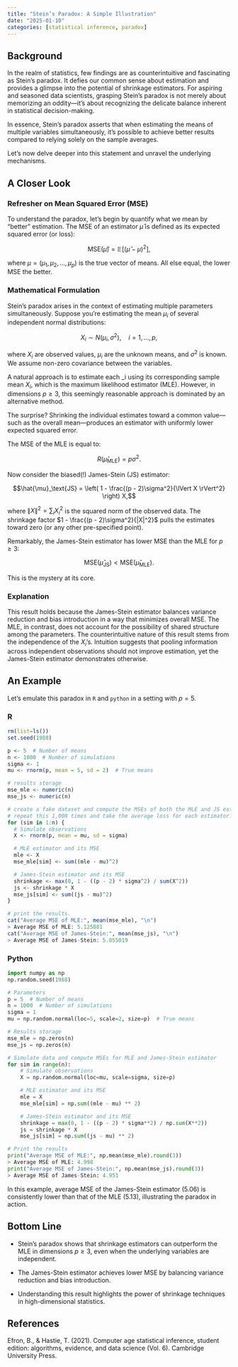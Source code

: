 ```yaml
---
title: "Stein’s Paradox: A Simple Illustration"
date: "2025-01-10"
categories: [statistical inference, paradox]
---
```


## Background

In the realm of statistics, few findings are as counterintuitive and fascinating as Stein’s paradox. It defies our common sense about estimation and provides a glimpse into the potential of shrinkage estimators. For aspiring and seasoned data scientists, grasping Stein’s paradox is not merely about memorizing an oddity—it’s about recognizing the delicate balance inherent in statistical decision-making.

In essence, Stein’s paradox asserts that when estimating the means of multiple variables simultaneously, it’s possible to achieve better results compared to relying solely on the sample averages.

Let’s now delve deeper into this statement and unravel the underlying mechanisms.

## A Closer Look

### Refresher on Mean Squared Error (MSE)

To understand the paradox, let’s begin by quantify what we mean by “better” estimation. The MSE of an estimator $\hat{\mu}$ is defined as its expected squared error (or loss):

  $$\text{MSE}(\hat{\mu}) = \mathbb{E}\left[ ( \hat{\mu} - \mu )^2 \right],$$

where $\mu = (\mu_1, \mu_2, \dots, \mu_p)$ is the true vector of means. All else equal, the lower MSE the better.

### Mathematical Formulation

Stein’s paradox arises in the context of estimating multiple parameters simultaneously. Suppose you’re estimating the mean $\mu_i$ of several independent normal distributions:

$$X_i \sim N(\mu_i, \sigma^2), \quad i = 1, \dots, p,$$

where $X_i$ are observed values, $\mu_i$ are the unknown means, and $\sigma^2$ is known. We assume non-zero covariance between the variables.

A natural approach is to estimate each \mu_i using its corresponding sample mean $X_i$, which is the maximum likelihood estimator (MLE). However, in dimensions $p \geq 3$, this seemingly reasonable approach is dominated by an alternative method.

The surprise? Shrinking the individual estimates toward a common value—such as the overall mean—produces an estimator with uniformly lower expected squared error.

The MSE of the MLE is equal to:

$$R(\hat{\mu}_\text{MLE}) = p\sigma^2.$$

Now consider the biased(!) James-Stein (JS) estimator:

$$\hat{\mu}_\text{JS} = \left( 1 - \frac{(p - 2)\sigma^2}{\lVert X \rVert^2} \right) X,$$

where $\lVert X \rVert^2 = \sum_i X_i^2$ is the squared norm of the observed data. The shrinkage factor $1 - \frac{(p - 2)\sigma^2}{|X|^2}$ pulls the estimates toward zero (or any other pre-specified point).

Remarkably, the James-Stein estimator has lower MSE than the MLE for $p \geq 3$:

$$\text{MSE}(\hat{\mu}_{\text{JS}}) < \text{MSE}(\hat{\mu}_{\text{MLE}}).$$

This is the mystery at its core.

### Explanation

This result holds because the James-Stein estimator balances variance reduction and bias introduction in a way that minimizes overall MSE. The MLE, in contrast, does not account for the possibility of shared structure among the parameters. The counterintuitive nature of this result stems from the independence of the $X_i$‘s. Intuition suggests that pooling information across independent observations should not improve estimation, yet the James-Stein estimator demonstrates otherwise.

## An Example

Let’s emulate this paradox in `R` and `python` in a setting with $p=5$.

:::: {.panel-tabset}

### R

```r
rm(list=ls())
set.seed(1988)

p <- 5  # Number of means
n <- 1000  # Number of simulations
sigma <- 1
mu <- rnorm(p, mean = 5, sd = 2)  # True means

# results storage
mse_mle <- numeric(n)  
mse_js <- numeric(n)

# create a fake dataset and compute the MSEs of both the MLE and JS estimator. 
# repeat this 1,000 times and take the average loss for each estimator.
for (sim in 1:n) {
  # Simulate observations
  X <- rnorm(p, mean = mu, sd = sigma)

  # MLE estimator and its MSE
  mle <- X
  mse_mle[sim] <- sum((mle - mu)^2)

  # James-Stein estimator and its MSE
  shrinkage <- max(0, 1 - ((p - 2) * sigma^2) / sum(X^2))
  js <- shrinkage * X
  mse_js[sim] <- sum((js - mu)^2)
}

# print the results.
cat("Average MSE of MLE:", mean(mse_mle), "\n")
> Average MSE of MLE: 5.125081 
cat("Average MSE of James-Stein:", mean(mse_js), "\n")
> Average MSE of James-Stein: 5.055019 
```

### Python

```python
import numpy as np
np.random.seed(1988)

# Parameters
p = 5  # Number of means
n = 1000  # Number of simulations
sigma = 1
mu = np.random.normal(loc=5, scale=2, size=p)  # True means

# Results storage
mse_mle = np.zeros(n)
mse_js = np.zeros(n)

# Simulate data and compute MSEs for MLE and James-Stein estimator
for sim in range(n):
    # Simulate observations
    X = np.random.normal(loc=mu, scale=sigma, size=p)

    # MLE estimator and its MSE
    mle = X
    mse_mle[sim] = np.sum((mle - mu) ** 2)

    # James-Stein estimator and its MSE
    shrinkage = max(0, 1 - ((p - 2) * sigma**2) / np.sum(X**2))
    js = shrinkage * X
    mse_js[sim] = np.sum((js - mu) ** 2)

# Print the results
print("Average MSE of MLE:", np.mean(mse_mle).round(3))
> Average MSE of MLE: 4.998
print("Average MSE of James-Stein:", np.mean(mse_js).round(3))
> Average MSE of James-Stein: 4.951
```

::::

In this example, average MSE of the James-Stein estimator ($5.06$) is consistently lower than that of the MLE ($5.13$), illustrating the paradox in action.

## Bottom Line

- Stein’s paradox shows that shrinkage estimators can outperform the MLE in dimensions $p \geq 3$, even when the underlying variables are independent.

- The James-Stein estimator achieves lower MSE by balancing variance reduction and bias introduction.

- Understanding this result highlights the power of shrinkage techniques in high-dimensional statistics.

## References

Efron, B., & Hastie, T. (2021). Computer age statistical inference, student edition: algorithms, evidence, and data science (Vol. 6). Cambridge University Press.